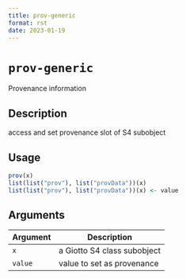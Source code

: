```yaml
--- 
title: prov-generic 
format: rst 
date: 2023-01-19 
--- 
```

# `prov-generic`

Provenance information


## Description

access and set provenance slot of S4 subobject


## Usage

```r
prov(x)
list(list("prov"), list("provData"))(x)
list(list("prov"), list("provData"))(x) <- value
```


## Arguments

Argument      |Description
------------- |----------------
`x`     |     a Giotto S4 class subobject
`value`     |     value to set as provenance


